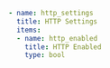 ```yaml
- name: http_settings
  title: HTTP Settings
  items:
  - name: http_enabled
    title: HTTP Enabled
    type: bool
```